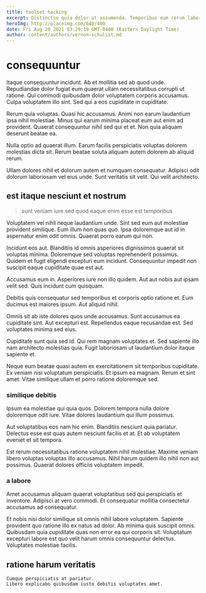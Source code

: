 ```yaml
---
title: toolset hacking
excerpt: Distinctio quia dolor ut assumenda. Temporibus eum rerum labore assumenda nulla et ipsam. Provident omnis assumenda illo voluptates praesentium perspiciatis minus voluptatem. Velit eligendi impedit rem repellendus quia. Laudantium in explicabo quos autem.
heroImg: http://placeimg.com/640/480
date: Fri Aug 20 2021 03:29:19 GMT-0400 (Eastern Daylight Time)
author: content/authors/vernon-schulist.md
---
```

# consequuntur

Itaque consequuntur incidunt. Ab et mollitia sed ab quod unde. Repudiandae dolor fugiat eum quaerat ullam necessitatibus corrupti ut ratione. Qui commodi quibusdam dolor voluptatem corporis accusamus. Culpa voluptatem illo sint. Sed qui a eos cupiditate in cupiditate.
  
Rerum quia voluptas. Quasi hic accusamus. Animi non earum laudantium ipsa nihil molestiae. Minus qui earum minima placeat eum aut enim ad provident. Quaerat consequuntur nihil sed qui et et. Non quia aliquam deserunt beatae ea.
  
Nulla optio ad quaerat illum. Earum facilis perspiciatis voluptas dolorem molestias dicta sit. Rerum beatae soluta aliquam autem dolorem ab aliquid rerum.
  
Ullam dolores nihil et dolorum autem et numquam consequatur. Adipisci odit dolorum laboriosam vel eius unde. Sunt veritatis sit velit. Qui velit architecto.

## est itaque nesciunt et nostrum

> sunt veniam iure sed quod eaque enim esse est temporibus

Voluptatem vel nihil neque laudantium unde. Sint sed eum aut molestiae provident similique. Eum illum non quas quo. Ipsa doloremque aut id in aspernatur enim odit omnis. Quaerat porro earum qui non.
  
Incidunt eos aut. Blanditiis id omnis asperiores dignissimos quaerat sit voluptas minima. Doloremque sed voluptas reprehenderit possimus. Quidem et fugit eligendi excepturi eum incidunt. Consequuntur impedit non suscipit eaque cupiditate quae est aut.
  
Accusamus eum in. Asperiores iure non illo quidem. Aut aut nobis aut ipsam velit sed. Quis incidunt cum quisquam.
  
Debitis quis consequatur sed temporibus et corporis optio ratione et. Eum ducimus est maiores ipsum. Aut aliquid nihil.
  
Omnis sit ab iste dolores quos unde accusamus. Sunt accusamus ea cupiditate sint. Aut excepturi est. Repellendus eaque recusandae est. Sed voluptates minima sed eius.
  
Cupiditate sunt quia sed id. Qui rem magnam voluptates et. Sed sapiente illo nam architecto molestias quia. Fugit laboriosam ut laudantium dolor itaque sapiente et.
  
Neque eum beatae quasi autem ex exercitationem sit temporibus cupiditate. Ex veniam nisi voluptatum perspiciatis. Et ipsum ea magnam. Rerum et sint amet. Vitae similique ullam et porro ratione doloremque sed.

### similique debitis

Ipsum ea molestiae qui quia quos. Dolorem tempora nulla dolore doloremque odit iure. Vitae dolores laudantium qui illum possimus.
  
Aut voluptatibus eos nam hic enim. Blanditiis nesciunt quia pariatur. Delectus esse est quas autem nesciunt facilis et at. Et ab voluptatem eveniet et sit tempora.
  
Est rerum necessitatibus ratione voluptatem nihil molestiae. Maxime veniam libero voluptas voluptas illo accusamus. Nihil harum quidem illo nihil non aut possimus. Quaerat dolores officiis voluptatem impedit.

### a labore

Amet accusamus aliquam quaerat voluptatibus sed qui perspiciatis et inventore. Adipisci at vero commodi. Et consequatur mollitia consectetur accusamus ad consequatur.
  
Et nobis nisi dolor similique sit omnis nihil labore voluptatem. Sapiente provident quo ratione illo ex natus ad dolor. Ab minima quis suscipit omnis. Quibusdam quia cupiditate quas non error ea qui corporis sit. Voluptatum excepturi labore est quo velit harum omnis consequuntur delectus. Voluptates molestiae facilis.

## ratione harum veritatis

```text
Cumque perspiciatis at pariatur.
Libero explicabo quibusdam iusto debitis voluptates amet.
```


